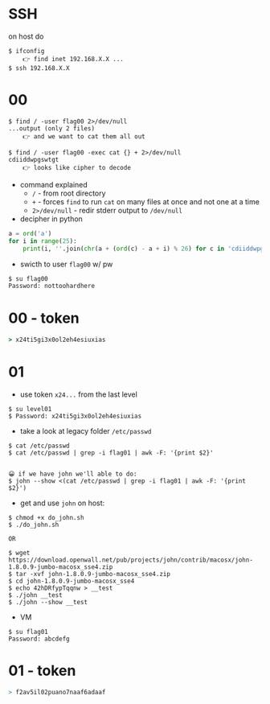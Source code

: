 

# SSH

on host do
```
$ ifconfig
    👉 find inet 192.168.X.X ...
$ ssh 192.168.X.X
```

# 00

```
$ find / -user flag00 2>/dev/null
...output (only 2 files)
    👉 and we want to cat them all out

$ find / -user flag00 -exec cat {} + 2>/dev/null
cdiiddwpgswtgt
    👉 looks like cipher to decode
```

- command explained
    - `/` - from root directory
    - `+` - forces `find` to run `cat` on many files at once and not one at a time
    - `2>/dev/null` - redir stderr output to `/dev/null`
- decipher in python

```py
a = ord('a')
for i in range(25):
    print(i, ''.join(chr(a + (ord(c) - a + i) % 26) for c in 'cdiiddwpgswtgt'))
```

- swicth to user `flag00` w/ pw

```sh
$ su flag00
Password: nottoohardhere
```

# 00 - token

```j
> x24ti5gi3x0ol2eh4esiuxias
```


# 01

- use token `x24...` from the last level

```
$ su level01
$ Password: x24ti5gi3x0ol2eh4esiuxias
```

- take a look at legacy folder `/etc/passwd`

```
$ cat /etc/passwd
$ cat /etc/passwd | grep -i flag01 | awk -F: '{print $2}'


😀 if we have john we'll able to do:
$ john --show <(cat /etc/passwd | grep -i flag01 | awk -F: '{print $2}')
```

- get and use `john` on host:

```
$ chmod +x do_john.sh
$ ./do_john.sh

OR

$ wget https://download.openwall.net/pub/projects/john/contrib/macosx/john-1.8.0.9-jumbo-macosx_sse4.zip
$ tar -xvf john-1.8.0.9-jumbo-macosx_sse4.zip
$ cd john-1.8.0.9-jumbo-macosx_sse4
$ echo 42hDRfypTqqnw > __test
$ ./john __test
$ ./john --show __test
```

- VM

```
$ su flag01
Password: abcdefg
```

# 01 - token

```r
> f2av5il02puano7naaf6adaaf
```

